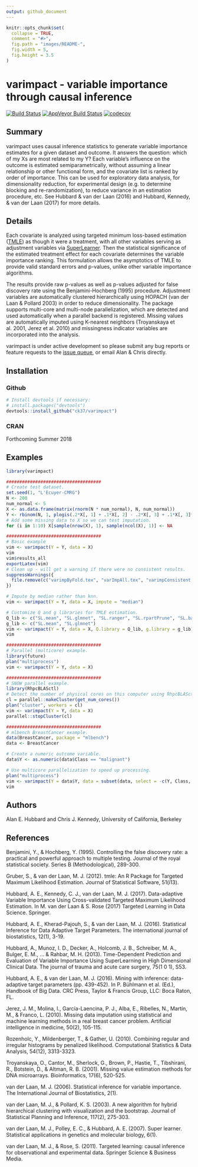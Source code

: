 ```yaml
---
output: github_document
---
```


<!-- README.md is generated from README.Rmd. Please edit that file -->

```r
knitr::opts_chunk$set(
  collapse = TRUE,
  comment = "#>",
  fig.path = "images/README-",
  fig.width = 5,
  fig.height = 3.5
)
```

# varimpact - variable importance through causal inference

[![Build Status](https://travis-ci.org/ck37/varimpact.svg?branch=master)](https://travis-ci.org/ck37/varimpact)
[![AppVeyor Build Status](https://ci.appveyor.com/api/projects/status/github/ck37/varimpact?branch=master&svg=true)](https://ci.appveyor.com/project/ck37/varimpact)
[![codecov](https://codecov.io/gh/ck37/varimpact/branch/master/graph/badge.svg)](https://codecov.io/gh/ck37/varimpact)

## Summary

varimpact uses causal inference statistics to generate variable importance estimates for a given dataset and outcome. It answers the question: which of my Xs are most related to my Y? Each variable's influence on the outcome is estimated semiparametrically, without assuming a linear relationship or other functional form, and the covariate list is ranked by order of importance. This can be used for exploratory data analysis, for dimensionality reduction, for experimental design (e.g. to determine blocking and re-randomization), to reduce variance in an estimation procedure, etc. See Hubbard & van der Laan (2016) and Hubbard, Kennedy, & van der Laan (2017) for more details.

## Details

Each covariate is analyzed using targeted minimum loss-based estimation ([TMLE](https://CRAN.R-project.org/package=tmle)) as though it were a treatment, with all other variables serving as adjustment variables via [SuperLearner](https://github.com/ecpolley/SuperLearner). Then the statistical significance of the estimated treatment effect for each covariate determines the variable importance ranking. This formulation allows the asymptotics of TMLE to provide valid standard errors and p-values, unlike other variable importance algorithms.

The results provide raw p-values as well as p-values adjusted for false discovery rate using the Benjamini-Hochberg (1995) procedure. Adjustment variables are automatically clustered hierarchically using HOPACH (van der Laan & Pollard 2003) in order to reduce dimensionality.  The package supports multi-core and multi-node parallelization, which are detected and used automatically when a parallel backend is registered. Missing values are automatically imputed using K-nearest neighbors (Troyanskaya et al. 2001, Jerez et al. 2010) and missingness indicator variables are incorporated into the analysis.

varimpact is under active development so please submit any bug reports or feature requests to the [issue queue](https://github.com/ck37/varimpact/issues), or email Alan & Chris directly.

## Installation

### Github

```r
# Install devtools if necessary:
# install.packages("devtools")
devtools::install_github("ck37/varimpact")
```

### CRAN

Forthcoming Summer 2018

## Examples

```r
library(varimpact)

####################################
# Create test dataset.
set.seed(1, "L'Ecuyer-CMRG")
N <- 200
num_normal <- 5
X <- as.data.frame(matrix(rnorm(N * num_normal), N, num_normal))
Y <- rbinom(N, 1, plogis(.2*X[, 1] + .1*X[, 2] - .2*X[, 3] + .1*X[, 3]*X[, 4] - .2*abs(X[, 4])))
# Add some missing data to X so we can test imputation.
for (i in 1:10) X[sample(nrow(X), 1), sample(ncol(X), 1)] <- NA

####################################
# Basic example
vim <- varimpact(Y = Y, data = X)
vim
vim$results_all
exportLatex(vim)
# Clean up - will get a warning if there were no consistent results.
suppressWarnings({
  file.remove(c("varimpByFold.tex", "varImpAll.tex", "varimpConsistent.tex"))
})

# Impute by median rather than knn.
vim <- varimpact(Y = Y, data = X, impute = "median")

# Customize Q and g libraries for TMLE estimation.
Q_lib <- c("SL.mean", "SL.glmnet", "SL.ranger", "SL.rpartPrune", "SL.bayesglm")
g_lib <- c("SL.mean", "SL.glmnet")
vim <- varimpact(Y = Y, data = X, Q.library = Q_lib, g.library = g_lib)
vim

####################################
# Parallel (multicore) example.
library(future)
plan("multiprocess")
vim <- varimpact(Y = Y, data = X)

####################################
# SNOW parallel example.
library(RhpcBLASctl)
# Detect the number of physical cores on this computer using RhpcBLASctl.
cl = parallel::makeCluster(get_num_cores())
plan("cluster", workers = cl)
vim <- varimpact(Y = Y, data = X)
parallel::stopCluster(cl)

####################################
# mlbench BreastCancer example.
data(BreastCancer, package = "mlbench")
data <- BreastCancer

# Create a numeric outcome variable.
data$Y <- as.numeric(data$Class == "malignant")

# Use multicore parallelization to speed up processing.
plan("multiprocess")
vim <- varimpact(Y = data$Y, data = subset(data, select = -c(Y, Class, Id)))
vim

```

## Authors

Alan E. Hubbard and Chris J. Kennedy, University of California, Berkeley

## References

Benjamini, Y., & Hochberg, Y. (1995). Controlling the false discovery rate: a practical and powerful approach to multiple testing. Journal of the royal statistical society. Series B (Methodological), 289-300.

Gruber, S., & van der Laan, M. J. (2012). tmle: An R Package for Targeted Maximum Likelihood Estimation. Journal of Statistical Software, 51(i13).

Hubbard, A. E., Kennedy, C. J., van der Laan, M. J. (2017). Data-adaptive Variable Importance Using Cross-validated Targeted Maximum Likelihood Estimation. In M. van der Laan & S. Rose (2017) Targeted Learning in Data Science. Springer.

Hubbard, A. E., Kherad-Pajouh, S., & van der Laan, M. J. (2016). Statistical Inference for Data Adaptive Target Parameters. The international journal of biostatistics, 12(1), 3-19.

Hubbard, A., Munoz, I. D., Decker, A., Holcomb, J. B., Schreiber, M. A., Bulger, E. M., ... & Rahbar, M. H. (2013). Time-Dependent Prediction and Evaluation of Variable Importance Using SuperLearning in High Dimensional Clinical Data. The journal of trauma and acute care surgery, 75(1 0 1), S53.

Hubbard, A. E., & van der Laan, M. J. (2016). Mining with inference: data-adaptive target parameters (pp. 439-452). In P. Bühlmann et al. (Ed.), Handbook of Big Data. CRC Press, Taylor & Francis Group, LLC: Boca Raton, FL.

Jerez, J. M., Molina, I., García-Laencina, P. J., Alba, E., Ribelles, N., Martín, M., & Franco, L. (2010). Missing data imputation using statistical and machine learning methods in a real breast cancer problem. Artificial intelligence in medicine, 50(2), 105-115.

Rozenholc, Y., Mildenberger, T., & Gather, U. (2010). Combining regular and irregular histograms by penalized likelihood. Computational Statistics & Data Analysis, 54(12), 3313-3323.

Troyanskaya, O., Cantor, M., Sherlock, G., Brown, P., Hastie, T., Tibshirani, R., Botstein, D., & Altman, R. B. (2001). Missing value estimation methods for DNA microarrays. Bioinformatics, 17(6), 520-525.

van der Laan, M. J. (2006). Statistical inference for variable importance. The International Journal of Biostatistics, 2(1).

van der Laan, M. J., & Pollard, K. S. (2003). A new algorithm for hybrid hierarchical clustering with visualization and the bootstrap. Journal of Statistical Planning and Inference, 117(2), 275-303.

van der Laan, M. J., Polley, E. C., & Hubbard, A. E. (2007). Super learner. Statistical applications in genetics and molecular biology, 6(1).

van der Laan, M. J., & Rose, S. (2011). Targeted learning: causal inference for observational and experimental data. Springer Science & Business Media.
